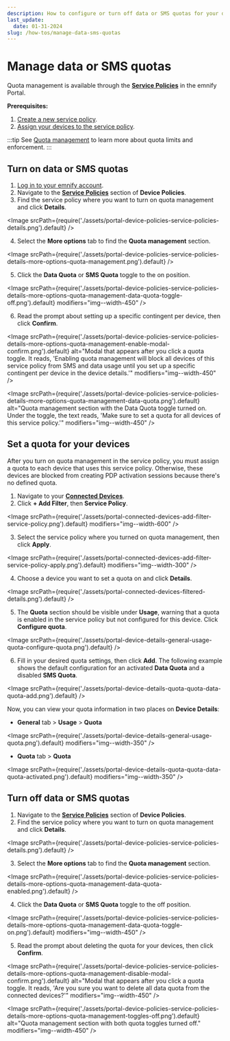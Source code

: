 ```yaml
---
description: How to configure or turn off data or SMS quotas for your devices on the emnify Portal
last_update:
  date: 01-31-2024
slug: /how-tos/manage-data-sms-quotas
---
```


# Manage data or SMS quotas


Quota management is available through the [**Service Policies**](https://portal.emnify.com/device-policies#service-policies) in the emnify Portal.

**Prerequisites:**

1. [Create a new service policy](/how-tos/create-service-policies).
1. [Assign your devices to the service policy](/how-tos/assign-devices-to-policies).

:::tip
See [Quota management](/services/quota-management) to learn more about quota limits and enforcement.
:::

## Turn on data or SMS quotas

1. [Log in to your emnify account](https://portal.emnify.com/sign).
2. Navigate to the [**Service Policies**](https://portal.emnify.com/device-policies#service-policies) section of **Device Policies**.
3. Find the service policy where you want to turn on quota management and click **Details**.

<Image
  srcPath={require('./assets/portal-device-policies-service-policies-details.png').default}
/>

4. Select the **More options** tab to find the **Quota management** section.

<Image
  srcPath={require('./assets/portal-device-policies-service-policies-details-more-options-quota-management.png').default}
/>

5. Click the **Data Quota** or **SMS Quota** toggle to the on position.

<Image
  srcPath={require('./assets/portal-device-policies-service-policies-details-more-options-quota-management-data-quota-toggle-off.png').default}
  modifiers="img--width-450"
/>

6. Read the prompt about setting up a specific contingent per device, then click **Confirm**.

<Image
  srcPath={require('./assets/portal-device-policies-service-policies-details-more-options-quota-management-enable-modal-confirm.png').default}
  alt="Modal that appears after you click a quota toggle. It reads, 'Enabling quota management will block all devices of this service policy from SMS and data usage until you set up a specific contingent per device in the device details.'"
  modifiers="img--width-450"
/>

<Image
  srcPath={require('./assets/portal-device-policies-service-policies-details-more-options-quota-management-data-quota.png').default}
  alt="Quota management section with the Data Quota toggle turned on. Under the toggle, the text reads, 'Make sure to set a quota for all devices of this service policy.'"
  modifiers="img--width-450"
/>

## Set a quota for your devices

After you turn on quota management in the service policy, you must assign a quota to each device that uses this service policy.
Otherwise, these devices are blocked from creating PDP activation sessions because there's no defined quota.

1. Navigate to your [**Connected Devices**](https://portal.emnify.com/connected-devices).
2. Click **+ Add Filter**, then **Service Policy**.

<Image
  srcPath={require('./assets/portal-connected-devices-add-filter-service-policy.png').default}
  modifiers="img--width-600"
/>

3. Select the service policy where you turned on quota management, then click **Apply**.

<Image
  srcPath={require('./assets/portal-connected-devices-add-filter-service-policy-apply.png').default}
  modifiers="img--width-300"
/>

4. Choose a device you want to set a quota on and click **Details**.

<Image
  srcPath={require('./assets/portal-connected-devices-filtered-details.png').default}
/>

5. The **Quota** section should be visible under **Usage**, warning that a quota is enabled in the service policy but not configured for this device.
Click **Configure quota**.

<Image
  srcPath={require('./assets/portal-device-details-general-usage-quota-configure-quota.png').default}
/>

6. Fill in your desired quota settings, then click **Add**.
The following example shows the default configuration for an activated **Data Quota** and a disabled **SMS Quota**.

<Image
  srcPath={require('./assets/portal-device-details-quota-quota-data-quota-add.png').default}
/>

Now, you can view your quota information in two places on **Device Details**:

- **General** tab&nbsp;<span aria-label="and then">></span> **Usage**&nbsp;<span aria-label="and then">></span> **Quota**

<Image
  srcPath={require('./assets/portal-device-details-general-usage-quota.png').default}
  modifiers="img--width-350"
/>

- **Quota** tab&nbsp;<span aria-label="and then">></span> **Quota**

<Image
  srcPath={require('./assets/portal-device-details-quota-quota-data-quota-activated.png').default}
  modifiers="img--width-350"
/>

## Turn off data or SMS quotas

1. Navigate to the [**Service Policies**](https://portal.emnify.com/device-policies#service-policies) section of **Device Policies**.
2. Find the service policy where you want to turn on quota management and click **Details**.

<Image
  srcPath={require('./assets/portal-device-policies-service-policies-details.png').default}
/>

3. Select the **More options** tab to find the **Quota management** section.

<Image
  srcPath={require('./assets/portal-device-policies-service-policies-details-more-options-quota-management-data-quota-enabled.png').default}
/>

4. Click the **Data Quota** or **SMS Quota** toggle to the off position.

<Image
  srcPath={require('./assets/portal-device-policies-service-policies-details-more-options-quota-management-data-quota-toggle-on.png').default}
  modifiers="img--width-450"
/>

5. Read the prompt about deleting the quota for your devices, then click **Confirm**.

<Image
  srcPath={require('./assets/portal-device-policies-service-policies-details-more-options-quota-management-disable-modal-confirm.png').default}
  alt="Modal that appears after you click a quota toggle. It reads, 'Are you sure you want to delete all data quota from the connected devices?'"
  modifiers="img--width-450"
/>

<Image
  srcPath={require('./assets/portal-device-policies-service-policies-details-more-options-quota-management-toggles-off.png').default}
  alt="Quota management section with both quota toggles turned off."
  modifiers="img--width-450"
/>
